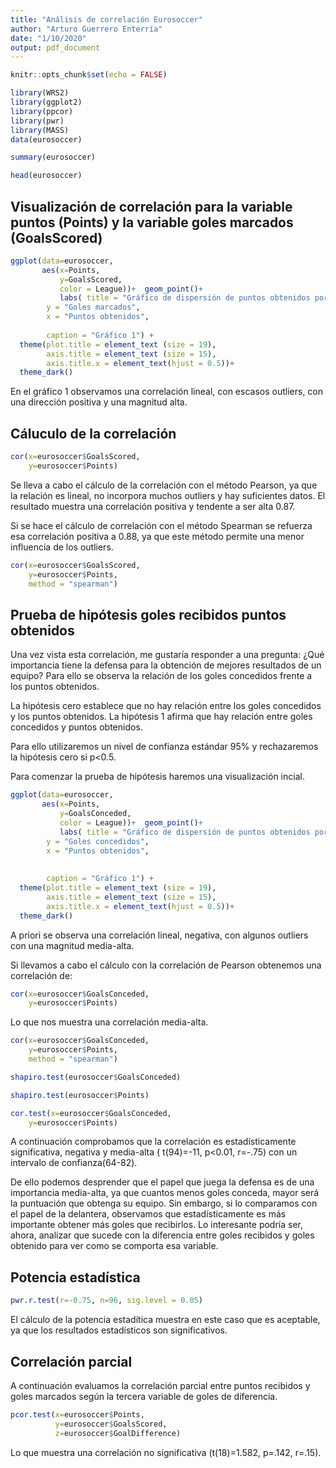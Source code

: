 ---
title: "Análisis de correlación Eurosoccer"
author: "Arturo Guerrero Enterría"
date: "1/10/2020"
output: pdf_document
---

```{r setup, include=FALSE}
knitr::opts_chunk$set(echo = FALSE)
```



```{r include=FALSE}
library(WRS2)
library(ggplot2)
library(ppcor)
library(pwr)
library(MASS)
data(eurosoccer)
```


```{r eval=FALSE, include=FALSE}
summary(eurosoccer)
```

```{r eval=FALSE, include=FALSE}
head(eurosoccer)
```

## Visualización de correlación para la variable puntos (Points) y la variable goles marcados (GoalsScored)


```{r}
ggplot(data=eurosoccer,
       aes(x=Points,
           y=GoalsScored,
           color = League))+  geom_point()+
           labs( title = "Gráfico de dispersión de puntos obtenidos por goles marcados", 
        y = "Goles marcados",
        x = "Puntos obtenidos",
        
        caption = "Gráfico 1") +
  theme(plot.title = element_text (size = 19),
        axis.title = element_text (size = 15),
        axis.title.x = element_text(hjust = 0.5))+
  theme_dark()
```


En el gráfico 1 observamos una correlación lineal, con escasos outliers, con una dirección positiva y una magnitud alta.


## Cáluculo de la correlación


```{r}
cor(x=eurosoccer$GoalsScored,
    y=eurosoccer$Points)
```

Se lleva a cabo el cálculo de la correlación con el método Pearson, ya que la relación es lineal, no incorpora muchos outliers y hay suficientes datos. 
El resultado muestra una correlación positiva y tendente a ser alta 0.87. 

Si se hace el cálculo de correlación con el método Spearman se refuerza esa correlación positiva a 0.88, ya que este método permite una menor influencia de los outliers.

```{r}
cor(x=eurosoccer$GoalsScored,
    y=eurosoccer$Points,
    method = "spearman")
```


## Prueba de hipótesis goles recibidos puntos obtenidos


Una vez vista esta correlación, me gustaría responder a una pregunta: ¿Qué importancia tiene la defensa para la obtención de mejores resultados de un equipo? Para ello se observa la relación de los goles concedidos frente a los puntos obtenidos. 

La hipótesis cero establece que no hay relación entre los goles concedidos y los puntos obtenidos. La hipótesis 1 afirma que hay relación entre goles concedidos y puntos obtenidos.

Para ello utilizaremos un nivel de confianza estándar 95% y rechazaremos la hipótesis cero si p<0.5.

Para comenzar la prueba de hipótesis haremos una visualización incial.


```{r}
ggplot(data=eurosoccer,
       aes(x=Points,
           y=GoalsConceded,
           color = League))+  geom_point()+
           labs( title = "Gráfico de dispersión de puntos obtenidos por goles concedidos", 
        y = "Goles concedidos",
        x = "Puntos obtenidos",
        
        
        caption = "Gráfico 1") +
  theme(plot.title = element_text (size = 19),
        axis.title = element_text (size = 15),
        axis.title.x = element_text(hjust = 0.5))+
  theme_dark()
```


A priori se observa una correlación lineal, negativa, con algunos outliers con una magnitud media-alta.

Si llevamos a cabo el cálculo con la correlación de Pearson obtenemos una correlación de:
```{r}
cor(x=eurosoccer$GoalsConceded,
    y=eurosoccer$Points)
```

Lo que nos muestra una correlación media-alta.

```{r include=FALSE}
cor(x=eurosoccer$GoalsConceded,
    y=eurosoccer$Points,
    method = "spearman")
```

```{r include=FALSE}
shapiro.test(eurosoccer$GoalsConceded)
```

```{r include=FALSE}
shapiro.test(eurosoccer$Points)
```
```{r echo=FALSE}
cor.test(x=eurosoccer$GoalsConceded,
    y=eurosoccer$Points)
```

A continuación comprobamos que la correlación es estadísticamente significativa, negativa y media-alta ( t(94)=-11, p<0.01, r=-.75) con un intervalo de confianza(64-82).

De ello podemos desprender que el papel que juega la defensa es de una importancia media-alta, ya que cuantos menos goles conceda, mayor será la puntuación que obtenga su equipo.
Sin embargo, si lo comparamos con el papel de la delantera, observamos que estadísticamente es más importante obtener más goles que recibirlos.
Lo interesante podría ser, ahora, analizar que sucede con la diferencia entre goles recibidos y goles obtenido para ver como se comporta esa variable.


## Potencia estadística


```{r}
pwr.r.test(r=-0.75, n=96, sig.level = 0.05)
```


El cálculo de la potencia estadítica muestra en este caso que es aceptable, ya que los resultados estadísticos son significativos.


## Correlación parcial


A continuación evaluamos la correlación parcial entre puntos recibidos y goles marcados según la tercera variable de goles de diferencia.


```{r}
pcor.test(x=eurosoccer$Points,
          y=eurosoccer$GoalsScored,
          z=eurosoccer$GoalDifference)
```


Lo que muestra una correlación no significativa (t(18)=1.582, p=.142, r=.15).